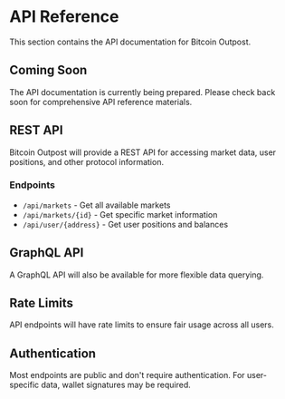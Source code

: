 # API Reference

This section contains the API documentation for Bitcoin Outpost.

## Coming Soon

The API documentation is currently being prepared. Please check back soon for comprehensive API reference materials.

## REST API

Bitcoin Outpost will provide a REST API for accessing market data, user positions, and other protocol information.

### Endpoints

- `/api/markets` - Get all available markets
- `/api/markets/{id}` - Get specific market information
- `/api/user/{address}` - Get user positions and balances

## GraphQL API

A GraphQL API will also be available for more flexible data querying.

## Rate Limits

API endpoints will have rate limits to ensure fair usage across all users.

## Authentication

Most endpoints are public and don't require authentication. For user-specific data, wallet signatures may be required.
